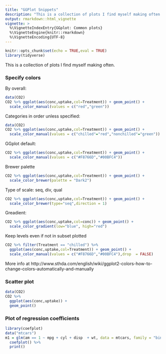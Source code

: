 ```yaml
---
title: "GGPlot Snippets"
description: "This is a collection of plots I find myself making often."
output: rmarkdown::html_vignette
vignette: >
  %\VignetteIndexEntry{GGplot: Common plots}
  %\VignetteEngine{knitr::rmarkdown}
  %\VignetteEncoding{UTF-8}
---
```


```r
knitr::opts_chunk$set(echo = TRUE,eval = TRUE)
library(tidyverse)
```

This is a collection of plots I find myself making often. 


### Specify colors

By overall: 
```r
data(CO2)
CO2 %>% ggplot(aes(conc,uptake,col=Treatment)) + geom_point() +
  scale_color_manual(values = c("red","green"))
```

Categories in order unless specified: 
```r
data(CO2)
CO2 %>% ggplot(aes(conc,uptake,col=Treatment)) + geom_point() +
  scale_color_manual(values = c("chilled"="red","nonchilled"="green"))
```

GGplot default:
```r
CO2 %>% ggplot(aes(conc,uptake,col=Treatment)) + geom_point() +
  scale_color_manual(values = c("#F8766D","#00BFC4"))
```

Brewer palette
```r
CO2 %>% ggplot(aes(conc,uptake,col=Treatment)) + geom_point() +
  scale_color_brewer(palette = "Dark2")
```

Type of scale: seq, div, qual
```r
CO2 %>% ggplot(aes(conc,uptake,col=Treatment)) + geom_point() +
  scale_color_brewer(type="seq",direction = 1) 
```

Greadient:
```r
CO2 %>% ggplot(aes(conc,uptake,col=conc)) + geom_point() +
  scale_color_gradient(low="blue", high="red")
```

Keep levels even if not in subset plotted
```r
CO2 %>% filter(Treatment == "chilled") %>%
  ggplot(aes(conc,uptake,col=Treatment)) + geom_point() +
  scale_color_manual(values = c("#F8766D","#00BFC4"),drop  = FALSE)
```

More info at http://www.sthda.com/english/wiki/ggplot2-colors-how-to-change-colors-automatically-and-manually


### Scatter plot 

```r
data(CO2)
CO2 %>% 
  ggplot(aes(conc,uptake)) +
  geom_point()
```


### Plot of regression coefficients
```r
library(coefplot)
data("mtcars")
m1 = glm(am == 1 ~ mpg + cyl + disp  + wt, data = mtcars, family = "binomial") %>% 
  coefplot() %>% 
  print()
```